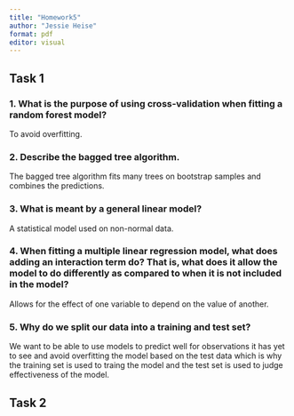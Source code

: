 ```yaml
---
title: "Homework5"
author: "Jessie Heise"
format: pdf
editor: visual
---
```


## Task 1

### 1. What is the purpose of using cross-validation when fitting a random forest model?

To avoid overfitting.

### 2. Describe the bagged tree algorithm.

The bagged tree algorithm fits many trees on bootstrap samples and combines the predictions.

### 3. What is meant by a general linear model?

A statistical model used on non-normal data.

### 4. When fitting a multiple linear regression model, what does adding an interaction term do? That is, what does it allow the model to do differently as compared to when it is not included in the model?

Allows for the effect of one variable to depend on the value of another.

### 5. Why do we split our data into a training and test set?

We want to be able to use models to predict well for observations it has yet to see and avoid overfitting the model based on the test data which is why the training set is used to traing the model and the test set is used to judge effectiveness of the model.

## Task 2

